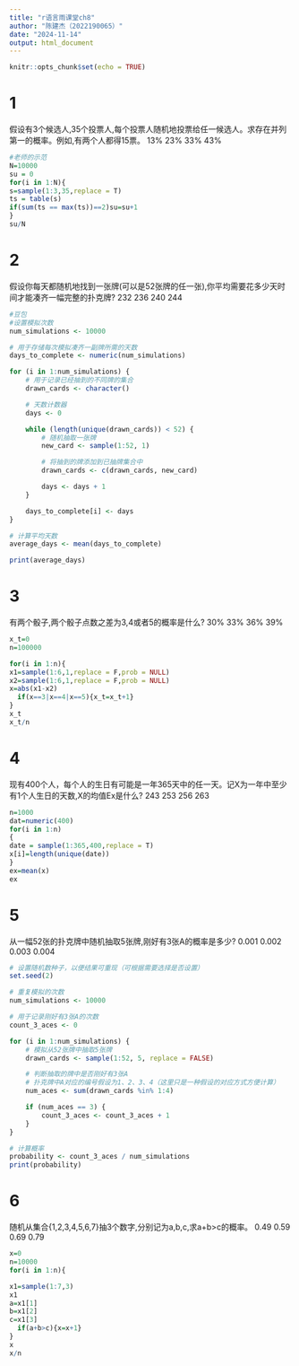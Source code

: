 ---
title: "r语言雨课堂ch8"
author: "陈建杰（2022190065）"
date: "2024-11-14"
output: html_document
---

```{r setup, include=FALSE}
knitr::opts_chunk$set(echo = TRUE)
```

# 1
假设有3个候选人,35个投票人,每个投票人随机地投票给任一候选人。求存在并列第一的概率。例如,有两个人都得15票。
13%
23%
33%
43%

```{r}
#老师的示范
N=10000
su = 0
for(i in 1:N){
s=sample(1:3,35,replace = T)
ts = table(s)
if(sum(ts == max(ts))==2)su=su+1
}
su/N

```

# 2
假设你每天都随机地找到一张牌(可以是52张牌的任一张),你平均需要花多少天时间才能凑齐一幅完整的扑克牌?
232
236
240
244


```{r}
#豆包
#设置模拟次数
num_simulations <- 10000

# 用于存储每次模拟凑齐一副牌所需的天数
days_to_complete <- numeric(num_simulations)

for (i in 1:num_simulations) {
    # 用于记录已经抽到的不同牌的集合
    drawn_cards <- character()

    # 天数计数器
    days <- 0

    while (length(unique(drawn_cards)) < 52) {
        # 随机抽取一张牌
        new_card <- sample(1:52, 1)

        # 将抽到的牌添加到已抽牌集合中
        drawn_cards <- c(drawn_cards, new_card)

        days <- days + 1
    }

    days_to_complete[i] <- days
}

# 计算平均天数
average_days <- mean(days_to_complete)

print(average_days)

```


# 3
有两个骰子,两个骰子点数之差为3,4或者5的概率是什么?
30%
33%
36%
39%

```{r}
x_t=0
n=100000

for(i in 1:n){
x1=sample(1:6,1,replace = F,prob = NULL)
x2=sample(1:6,1,replace = F,prob = NULL)
x=abs(x1-x2)
  if(x==3|x==4|x==5){x_t=x_t+1}
}
x_t
x_t/n
```
# 4
现有400个人，每个人的生日有可能是一年365天中的任一天。记X为一年中至少有1个人生日的天数,X的均值Ex是什么?
243
253
256
263

```{r}
n=1000
dat=numeric(400)
for(i in 1:n)
{
date = sample(1:365,400,replace = T)
x[i]=length(unique(date))
}
ex=mean(x)
ex
```

# 5
从一幅52张的扑克牌中随机抽取5张牌,刚好有3张A的概率是多少?
0.001
0.002
0.003
0.004

```{r}
# 设置随机数种子，以便结果可重现（可根据需要选择是否设置）
set.seed(2)

# 重复模拟的次数
num_simulations <- 10000

# 用于记录刚好有3张A的次数
count_3_aces <- 0

for (i in 1:num_simulations) {
    # 模拟从52张牌中抽取5张牌
    drawn_cards <- sample(1:52, 5, replace = FALSE)

    # 判断抽取的牌中是否刚好有3张A
    # 扑克牌中A对应的编号假设为1、2、3、4（这里只是一种假设的对应方式方便计算）
    num_aces <- sum(drawn_cards %in% 1:4)

    if (num_aces == 3) {
        count_3_aces <- count_3_aces + 1
    }
}

# 计算概率
probability <- count_3_aces / num_simulations
print(probability)

```

# 6
随机从集合{1,2,3,4,5,6,7}抽3个数字,分别记为a,b,c,求a+b>c的概率。
0.49
0.59
0.69
0.79
```{r}
x=0
n=10000
for(i in 1:n){

x1=sample(1:7,3)
x1
a=x1[1]
b=x1[2]
c=x1[3]
  if(a+b>c){x=x+1}
}
x
x/n
```